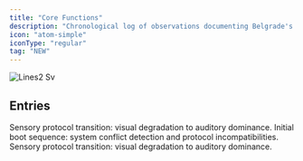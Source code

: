 ```yaml
---
title: "Core Functions"
description: "Chronological log of observations documenting Belgrade's essential operating protocols and fundamental system processes."
icon: "atom-simple"
iconType: "regular"
tag: "NEW"
---
```


![Lines2 Sv](/images/Lines2.svg)

## Entries

<Columns cols={2}>
  <Card title="oslobodjena-dusk-20251001" icon="atom-simple" iconType="regular" href="/cf-01/oslobodjena-dusk-20251001" img="/images/cf-half3.svg" cta="View">
    Sensory protocol transition: visual degradation to auditory dominance.
  </Card>
  <Card title="arrival-sequence-20250930" icon="atom-simple" iconType="regular" href="/cf-01/arrival-sequence-20250930" img="/images/cf-half3.svg" cta="View">
    Initial boot sequence: system conflict detection and protocol incompatibilities.
  </Card>
  <Card title="banjica-dawn-20251003" icon="sparkles" href="/cf-01/arrival-sequence-20250930" img="/images/cf-half3.svg" cta="View">
    Sensory protocol transition: visual degradation to auditory dominance.
  </Card>
</Columns>

## 
